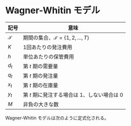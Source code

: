# Wagner-Whitin モデル

| 記号          | 意味                                            |
| ------------- | ----------------------------------------------- |
| $\mathcal{T}$ | 期間の集合、$\mathcal{T} = \{1, 2, \ldots, T\}$ |
| $K$           | 1回あたりの発注費用                             |
| $h$           | 単位あたりの保管費用                            |
| $d_t$         | 第 $t$ 期の需要量                               |
| $q_t$         | 第 $t$ 期の発注量                               |
| $x_t$         | 第 $t$ 期の在庫量                               |
| $y_t$         | 第 $t$ 期に発注する場合は 1、しない場合は 0     |
| $M$           | 非負の大きな数                                  |

Wagner-Whitin モデルは次のように定式化される。

\begin{align}
\text{minimize} \quad & \sum_{t=1}^{T} (K y_t + h x_t) \\
\text{subject to} \quad & x_t = x_{t-1} + q_t - d_t \quad & \forall t \in \mathcal{T} \\
& q_t \geq 0 \quad & \forall t \in \mathcal{T} \\
& q_t \leq M y_t \quad & \forall t \in \mathcal{T} \\
& x_t \geq 0 \quad & \forall t \in \mathcal{T} \\
& y_t \in \{0, 1\} \quad & \forall t \in \mathcal{T}
\end{align}  


